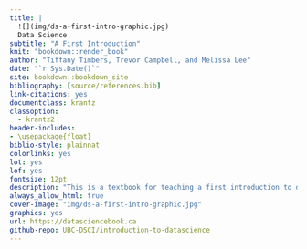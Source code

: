 ```yaml
--- 
title: |
  ![](img/ds-a-first-intro-graphic.jpg)  
  Data Science
subtitle: "A First Introduction"
knit: "bookdown::render_book"
author: "Tiffany Timbers, Trevor Campbell, and Melissa Lee"
date: "`r Sys.Date()`"
site: bookdown::bookdown_site
bibliography: [source/references.bib]
link-citations: yes
documentclass: krantz
classoption:
  - krantz2
header-includes: 
- \usepackage{float}
biblio-style: plainnat
colorlinks: yes
lot: yes
lof: yes
fontsize: 12pt
description: "This is a textbook for teaching a first introduction to data science."
always_allow_html: true
cover-image: "img/ds-a-first-intro-graphic.jpg"
graphics: yes
url: https://datasciencebook.ca
github-repo: UBC-DSCI/introduction-to-datascience
---
```



